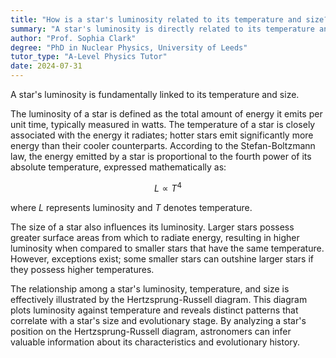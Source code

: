 ```yaml
---
title: "How is a star's luminosity related to its temperature and size?"
summary: "A star's luminosity is directly related to its temperature and size."
author: "Prof. Sophia Clark"
degree: "PhD in Nuclear Physics, University of Leeds"
tutor_type: "A-Level Physics Tutor"
date: 2024-07-31
---
```


A star's luminosity is fundamentally linked to its temperature and size.

The luminosity of a star is defined as the total amount of energy it emits per unit time, typically measured in watts. The temperature of a star is closely associated with the energy it radiates; hotter stars emit significantly more energy than their cooler counterparts. According to the Stefan-Boltzmann law, the energy emitted by a star is proportional to the fourth power of its absolute temperature, expressed mathematically as:

$$
L \propto T^4
$$

where $L$ represents luminosity and $T$ denotes temperature.

The size of a star also influences its luminosity. Larger stars possess greater surface areas from which to radiate energy, resulting in higher luminosity when compared to smaller stars that have the same temperature. However, exceptions exist; some smaller stars can outshine larger stars if they possess higher temperatures.

The relationship among a star's luminosity, temperature, and size is effectively illustrated by the Hertzsprung-Russell diagram. This diagram plots luminosity against temperature and reveals distinct patterns that correlate with a star's size and evolutionary stage. By analyzing a star's position on the Hertzsprung-Russell diagram, astronomers can infer valuable information about its characteristics and evolutionary history.
    